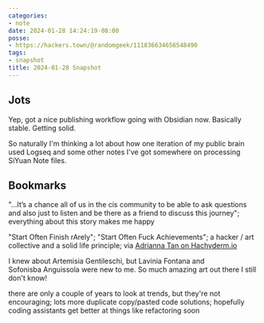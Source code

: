 ```yaml
---
categories:
- note
date: 2024-01-28 14:24:19-08:00
posse:
- https://hackers.town/@randomgeek/111836634656548490
tags:
- snapshot
title: 2024-01-28 Snapshot
---
```


## Jots

Yep, got a nice publishing workflow going with Obsidian now. Basically stable.
Getting solid. 

So naturally I'm thinking a lot about how one iteration of my public brain used
Logseq and some other notes I've got somewhere on processing SiYuan Note files.

## Bookmarks

<Bookmark
  href="https://variety.com/2024/film/news/will-ferrell-transgender-community-sundance-documentary-1235881250/"
  title="Will Ferrell Embraces the Trans Community in Sundance Documentary">
"…It’s a chance all of us in the cis community to be able to ask questions and
also just to listen and be there as a friend to discuss this journey";
everything about this story makes me happy
</Bookmark>

<Bookmark
  href="https://tilde.town/~dozens/sofa/"
  title="🛋 SOFA">
"Start Often Finish rArely"; "Start Often Fuck Achievements"; a hacker / art
collective and a solid life principle; via [Adrianna Tan on
Hachyderm.io](https://hachyderm.io/@skinnylatte/111803425893597852)
</Bookmark>

<Bookmark
  href="https://www.abc.net.au/news/2024-01-20/hamilton-gallery-italian-female-masters-exhibition/103189414"
  title="Hamilton Gallery celebrates 16th-century Italian female artists Gentileschi, Anguissola and Fontana - ABC News">
I knew about Artemisia Gentileschi, but Lavinia Fontana and
Sofonisba Anguissola were new to me. So much amazing art out there I still
don't know!
</Bookmark>

<Bookmark
  href="https://www.gitclear.com/coding_on_copilot_data_shows_ais_downward_pressure_on_code_quality"
  title="Coding on Copilot: 2023 Data Suggests Downward Pressure on Code Quality (incl 2024 projections) - GitClear">
there are only a couple of years to look at trends, but they're not
encouraging; lots more duplicate copy/pasted code solutions; hopefully coding
assistants get better at things like refactoring soon
</Bookmark>
